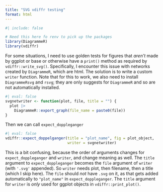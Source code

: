 ```yaml
---
title: "SVG vdiffr testing"
format: html
---
```


```r
#| include: false

# Need this here fo renv to pick up the packages
library(DiagrammeR)
library(vdiffr)
```

For some situations, I need to use golden tests for figures that *aren't* made by ggplot or base or otherwise have a `print()` method as required by `vdiffr::write_svg()`. Specifically, I encounter this issue with networks created by `DiagrammeR`, which are html. The solution is to write a custom `writer` function. Note that for this to work, we also need to install `DiagrammeRsvg` and `rsvg`; they are only suggests for `DiagrammeR` and so are not automatically installed.

```r
#| eval: false
svgnetwriter <- function(plot, file, title = "") {
  plot |>
    DiagrammeR::export_graph(file_name = paste0(file))
}
```

Then we can call `expect_doppleganger`

```r
#| eval: false
vdiffr::expect_doppelganger(title = "plot_name", fig = plot_object, 
                            writer = svgnetwriter)
```

This is a bit confusing, because the order of arguments changes for `expect_doppleganger` and `writer`, and change meaning as well. The `title` argument to `expect_doppleganger` becomes the `file` argument of `writer` (with `'.svg'` appended). So `writer` needs plot, then filename, then a title (which I skip here). The `file` should *not* have `.svg` on it, as that gets added automatically to `"plot_name"` in `expect_doppleganger`. The `title` argument for `writer` is *only* used for ggplot objects in `vdiffr::print_plot()`.
